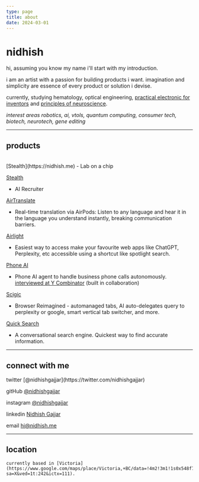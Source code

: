 ```yaml
---
type: page
title: about
date: 2024-03-01
---
```


# nidhish

hi, assuming you know my name i'll start with my introduction. 

i am an artist with a passion for building products i want. 
imagination and simplicity are essence of every product or solution i devise.

currently, studying hematology, optical engineering, [practical electronic for inventors](https://www.mhprofessional.com/practical-electronics-for-inventors-fourth-edition-9781259587542-usa) and [principles of neuroscience](https://www.mhprofessional.com/principles-of-neural-science-sixth-edition-9781259642234-usa).

*interest areas robotics, ai, vtols, quantum computing, consumer tech, biotech, neurotech, gene editing*


---

## products

<br/>

<div>
[Stealth](https://nidhish.me)
- Lab on a chip

[Stealth](https://nidhish.me)
- AI Recruiter

[AirTranslate](https://testflight.apple.com/join/KCXjdJnt)
- Real-time translation via AirPods: Listen to any language and hear it in the language you understand instantly, breaking communication barriers.

[Airlight](https://airlight.pro)
- Easiest way to access make your favourite web apps like ChatGPT, Perplexity, etc accessible using a shortcut like spotlight search.

[Phone AI](https://phoneaiagent.com)
- Phone AI agent to handle business phone calls autonomously. [interviewed at Y Combinator](https://www.ycombinator.com) (built in collaboration)


[Scigic](https://scigic.com)
- Browser Reimagined - automanaged tabs, AI auto-delegates query to perplexity or google, smart vertical tab switcher, and more.

[Quick Search](https://github.com/nidhishgajjar/quicksearch-api)
- A conversational search engine. Quickest way to find accurate information.
</div>

---


## connect with me

<div>
  twitter [@nidhishgajjar](https://twitter.com/nidhishgajjar)

  gitHub [@nidhishgajjar](https://github.com/nidhishgajjar)

  instagram [@nidhishgajjar](https://instagram.com/nidhishgajjar)

  linkedin [Nidhish Gajjar](https://www.linkedin.com/in/nidhishgajjar)

  email hi@nidhish.me
</div>

---

## location

	currently based in [Victoria](https://www.google.com/maps/place/Victoria,+BC/data=!4m2!3m1!1s0x548f738bddb06171:0x38e8f3741ebb48ed?sa=X&ved=1t:242&ictx=111).
